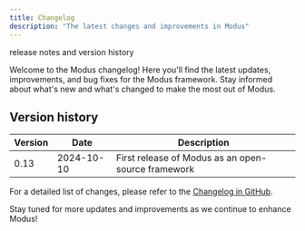 ```yaml
---
title: Changelog
description: "The latest changes and improvements in Modus"
---
```


<Warning>release notes and version history</Warning>

Welcome to the Modus changelog! Here you'll find the latest updates, improvements, and bug fixes for the Modus framework. Stay informed about what's new and what's changed to make the most out of Modus.

## Version history

| Version | Date       | Description                                        |
| ------- | ---------- | -------------------------------------------------- |
| 0.13    | 2024-10-10 | First release of Modus as an open-source framework |

For a detailed list of changes, please refer to the [Changelog in GitHub](https://github.com/hypermodeinc/modus/blob/main/CHANGELOG.md).

Stay tuned for more updates and improvements as we continue to enhance Modus!
